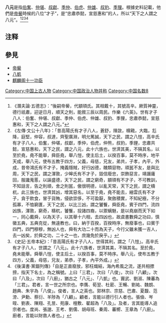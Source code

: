 '''八元'''是指[[伯奮|伯奮]]、[[仲堪|仲堪]]、[[叔獻|叔獻]]、[[季仲|季仲]]、[[伯虎|伯虎]]、[[仲雄|仲雄]]、[[叔豹|叔豹]]、[[季狸|季狸]]。根據史料記載，他們是[[帝嚳|帝嚳]]時候的八位“才子”，是“忠肅恭懿，宣慈惠和”的人，所以“天下之人謂之八元”。<ref>《潛夫論·五德志》：“後嗣帝嚳，代顓頊氏。其相戴十，其號高辛。厥質神靈，德行祇肅，迎逆日月，順天之則，能敘三辰以周民。作樂《六英》。世有才子八人：伯奮、仲堪、叔獻、季仲、伯虎、仲雄、叔豹、季狸，忠肅恭懿，宣慈惠和，天下之人謂之八元。”</ref><ref>《左傳·文公十八年》：「昔高陽氏有才子八人，蒼舒，隤敳，檮戭，大臨，尨降，庭堅，仲容，叔達，齊聖廣淵，明允篤誠，天下之民，謂之八愷，高辛氏有才子八人，伯奮，仲堪，叔獻，季仲，伯虎，仲熊，叔豹，季貍，忠肅共懿，宣慈惠和，天下之民，謂之八元，此十六族也，世濟其美，不隕其名，以至於堯，堯不能舉，舜臣堯，舉八愷，使主后土，以揆百事，莫不時序，地平天成，舉八元，使布五教于四方，父義，母慈，兄友，弟共，子孝，內平，外成，昔帝鴻氏有不才子，掩義隱賊，好行凶德，醜類惡物，頑嚚不友，是與比周，天下之民，謂之渾敦，少皞氏有不才子，毀信廢忠，崇飾惡言，靖譖庸回，服讒蒐慝，以誣盛德，天下之民，謂之窮奇，顓頊有不才子，不可教訓，不知話言，告之則頑，舍之則嚚，傲很明德，以亂天常，天下之民，謂之檮杌，此三族也，世濟其凶，增其惡名，以至于堯，堯不能去，縉雲氏有不才子，貪于飲食，冒于貨賄，侵欲崇侈，不可盈厭，聚斂積實，不知紀極，不分孤寡，不恤窮匱，天下之民，以比三凶，謂之饕餮，舜臣堯，賓于四門，流四凶族，渾敦，窮奇，檮杌，饕餮，投諸四裔，以禦螭魅，是以堯崩而天下如一，同心戴舜，以為天子，以其舉十六相，去四凶也，故虞書數舜之功曰，慎徽五典，五典克從，無違教也，曰，納于百揆，百揆時序，無廢事也，曰賓于四門，四門穆穆，無凶人也，舜有大功二十而為天子，今行父雖未獲一吉人，去一凶矣，於舜之功，二十之一也，庶幾免於戾乎。」</ref><ref>《史記·五帝本紀》：「昔高陽氏有才子八人，世得其利，謂之「八愷」。高辛氏有才子八人，世謂之「八元」。此十六族者，世濟其美，不隕其名。至於堯，堯未能舉。舜舉八愷，使主后土，以揆百事，莫不時序。舉八元，使布五教于四方，父義，母慈，兄友，弟恭，子孝，內平外成。」</ref><ref>《後漢書·黨錮列傳》「自是正直廢放，邪枉熾結，海內希風之流，遂共相摽搒，指天下名士，為之稱號。上曰「三君」，次曰「八俊」，次曰「八顧」，次曰「八及」，次曰「八廚」，猶古之「八元」、「八凱」也。竇武、劉淑、陳蕃為「三君」。君者，言一世之所宗也。李膺、荀翌、杜密、王暢、劉祐、魏朗、趙典、朱宇為「八俊」。俊者，言人之英也。郭林宗、宗慈、巴肅、夏馥、范滂、尹勳、蔡衍、羊陟為「八顧」。顧者，言能以德行引人者也。張儉、岑晊、劉表、陳翔、孔昱、苑康、檀敷、翟超為「八及」。及者，言其能導人追宗者也。度尚、張邈、王考、劉儒、胡母班、秦周、蕃嚮、王章為「八廚」。廚者，言能以財救人者也。」</ref>

== 注释 ==
{{wikisource|潛夫論}}
{{Reflist|2}}

==參見==
*[[帝嚳|帝嚳]]
*[[八凱|八凱]]
*[[麒麟阁十一功臣|麒麟阁十一功臣]]

[[Category:中国上古人物|Category:中国上古人物]]
[[Category:中国政治人物并称|Category:中国政治人物并称]]
[[Category:中国名数8|Category:中国名数8]]